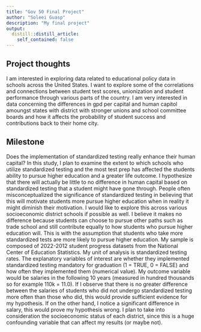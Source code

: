 ```yaml
---
title: "Gov 50 Final Project"
author: "Soleei Guasp"
description: "My final project"
output:
  distill::distill_article:
    self_contained: false
---
```




## Project thoughts

I am interested in exploring data related to educational policy data in schools across the United States. I want to explore some of the correlations and connections between student test scores, unionization and  student performance through various parts of the country. I am very interested in data concerning the differences in gpd per capital and human capitol amoungst states with district with stronger unions and school committee boards and how it affects the probability of student success and contributions back to their home city. 

## Milestone 

Does the implementation of standardized testing really enhance their human capital? In this study, I plan to examine the extent to which schools who utilize standardized testing and the most test prep has affected the students ability to pursue higher education and a greater life outcome. I hypothesize that there will actually be little to no difference in human capital based on standardized testing that a student might have gone through. People often misconceptualized the significance of standardized testing in believing that this will motivate students more pursue higher education when in reality it might diminish their motivation. I would like to explore this across various socioeconomic district schools if possible as well. I believe it makes no difference because students can choose to pursue other paths such as trade school and still contribute equally to how students who pursue higher education will. This is with the assumption that students who take more standardized tests are more likely to pursue higher education. My sample is composed of 2022-2012 student progress datasets from the National Center of Education Statistics. My unit of analysis is standardized testing rates. The explanatory variables of interest are whether they implemented standardized testing mandatory for graduation (1 = TRUE, 0 = FALSE)  and how often they implemented them (numerical value). My outcome variable would be salaries in the following 10 years (measured in hundred thousands so for example 110k = 11.0). If I observe that there is no greater difference between the salaries of students who did not undergo standardized testing more often than those who did, this would provide sufficient evidence for my hypothesis. If on the other hand, I notice a significant difference in salary, this would prove my hypothesis wrong. I plan to take into consideration the socioeconomic status of each district, since this is a huge confounding variable that can affect my results (or maybe not).